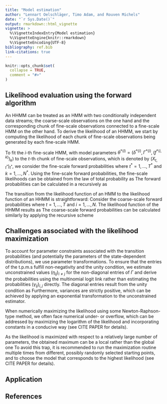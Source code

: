 ```yaml
---
title: "Model estimation"
author: "Lennart Oelschläger, Timo Adam, and Rouven Michels"
date: "`r Sys.Date()`"
output: rmarkdown::html_vignette
vignette: >
  %\VignetteIndexEntry{Model estimation}
  %\VignetteEngine{knitr::rmarkdown}
  %\VignetteEncoding{UTF-8}
bibliography: ref.bib
link-citations: true
---
```


<!-- 
Assignee: Timo (theory part), Lennart (application part)
Purpose: definition of likelihood, maximization of likelihood, challenges in the maximization, application in fHMM
--> 

```r
knitr::opts_chunk$set(
  collapse = TRUE,
  comment = "#>"
)
```

## Likelihood evaluation using the forward algorithm

An HHMM can be treated as an HMM with two conditionally independent data streams; the coarse-scale observations on the one hand and the corresponding chunk of fine-scale observations connected to a fine-scale HMM on the other hand. To derive the likelihood of an HHMM, we start by computing the likelihood of each chunk of fine-scale observations being generated by each fine-scale HMM. 

To fit the $i$-th fine-scale HMM, with model parameters $\theta^{*(i)}=(\delta^{*(i)}, \Gamma^{*(i)},(f^{*(i,k)})_k)$ to the $t$-th chunk of fine-scale observations, which is denoted by $(X_{t,t^*})_{t^*}$, we consider the fine-scale forward probabilities 
\begin{align*}
\alpha^{*(i)}_{k,t^*}=f^{*(i)}(X^*_{t,1},\dots,X^*_{t,t^*}, S^*_{t,t^*}=k),
\end{align*}
where $t^*=1,\dots,T^*$ and $k=1,\dots,N^*$. Using the fine-scale forward probabilities, the fine-scale likelihoods can be obtained from the law of total probability as
\begin{align*}
\mathcal{L}^\text{HMM}(\theta^{*(i)}\mid (X^*_{t,t^*})_{t^*})=\sum_{k=1}^{N^*}\alpha^{*(i)}_{k,T^*}.
\end{align*}
The forward probabilities can be calculated in a recursively as
\begin{align*}
\alpha^{*(i)}_{k,1} &= \delta^{*(i)}_k f^{*(i,k)}(X^*_{t,1}), \\
\alpha^{*(i)}_{k,t^*} &= f^{*(i,k)}(X^*_{t,t^*})\sum_{j=1}^{N^*}\gamma^{*(i)}_{jk}\alpha^{*(i)}_{j,t^*-1}, \quad t^*=2,\dots,T^*.
\end{align*}

The transition from the likelihood function of an HMM to the likelihood function of an HHMM is straightforward: Consider the coarse-scale forward probabilities
\begin{align*}
\alpha_{i,t}=f(X_1,\dots,X_t,(X^*_{1,t^*})_{t^*},\dots,(X^*_{t,t^*})_{t^*}, S_t=i),
\end{align*}
where $t=1,\dots,T$ and $i=1,\dots,N$. The likelihood function of the HHMM results as
\begin{align*}
\mathcal{L}^\text{HHMM}(\theta,(\theta^{*(i)})_i\mid (X_t)_t,((X^*_{t,t^*})_{t^*})_t)=\sum_{i=1}^{N}\alpha_{i,T}.
\end{align*}
The coarse-scale forward probabilities can be calculated similarly by applying the recursive scheme
\begin{align*}
\alpha_{i,1} &= \delta_i \mathcal{L}^\text{HMM}(\theta^{*(i)}\mid (X^*_{1,t^*})_{t^*})f^{(i)}(X_1), \\
\alpha_{i,t} &= \mathcal{L}^\text{HMM}(\theta^{*(i)}\mid (X^*_{t,t^*})_{t^*}) f^{(i)}(X_t)\sum_{j=1}^{N}\gamma_{ji}\alpha_{j,t-1}, \quad t=2,\dots,T.
\end{align*}

## Challenges associated with the likelihood maximization

To account for parameter constraints associated with the transition probabilities (and potentially the parameters of the state-dependent distributions), we use parameter transformations. To ensure that the entries of the t.p.m.s fulfill non-negativity and the unity condition, we estimate unconstrained values $(\eta_{ij})_{i\neq j}$ for the non-diagonal entries of $\Gamma$ and derive the probabilities using the multinomial logit link
\begin{align*}
\gamma_{ij}=\frac{\exp[\eta_{ij}]}{1+\sum_{k\neq i}\exp[\eta_{ik}]},~i\neq j
\end{align*}
rather than estimating the probabilities $(\gamma_{ij})_{i,j}$ directly. The diagonal entries result from the unity condition as
\begin{align*}
\gamma_{ii}=1-\sum_{j\neq i}\gamma_{ij}.
\end{align*}
Furthermore, variances are strictly positive, which can be achieved by applying an exponential transformation to the unconstrained estimator.

When numerically maximizing the likelihood using some Newton-Raphson-type method, we often face numerical under- or overflow, which can be addressed by maximizing the logarithm of the likelihood and incorporating constants in a conducive way (see CITE PAPER for details).

As the likelihood is maximized with respect to a relatively large number of parameters, the obtained maximum can be a local rather than the global one To avoid this trap, it is recommended to run the maximization routine multiple times from different, possibly randomly selected starting points, and to choose the model that corresponds to the highest likelihood (see CITE PAPER for details).

## Application

## References
